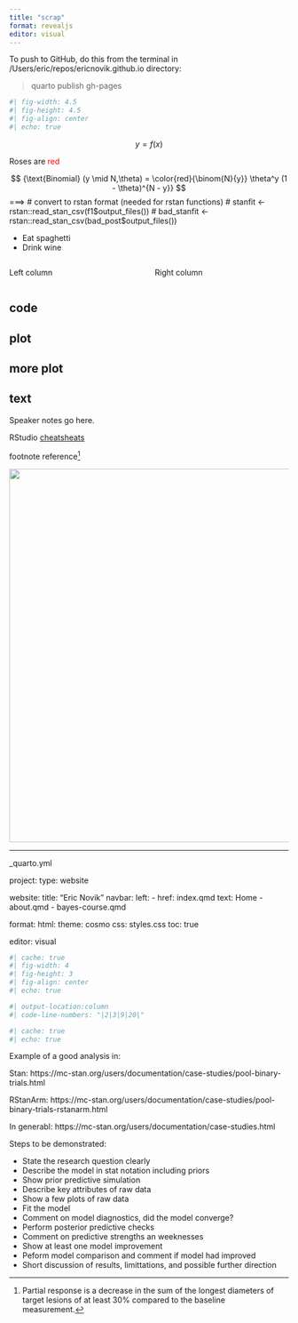 ```yaml
---
title: "scrap"
format: revealjs
editor: visual
---
```


To push to GitHub, do this from the terminal in /Users/eric/repos/ericnovik.github.io directory:

> quarto publish gh-pages

```r
#| fig-width: 4.5
#| fig-height: 4.5
#| fig-align: center
#| echo: true

```



$$
y = f(x)
$$

Roses are <span style="color:red">red</span>

$$
{\text{Binomial} (y \mid N,\theta) = \color{red}{\binom{N}{y}}
\theta^y (1 - \theta)^{N - y}}
$$ 
===>
# convert to rstan format (needed for rstan functions)
# stanfit <- rstan::read_stan_csv(f1$output_files())
# bad_stanfit <- rstan::read_stan_csv(bad_post$output_files())


::: {.incremental}
- Eat spaghetti
- Drink wine
:::

:::: {.columns}

::: {.column width="50%"}
Left column
:::

::: {.column width="50%"}
Right column
:::

::::

::: panel-tabset
## code

## plot

## more plot
:::

::: callout-note
## text
:::

::: {.notes}
Speaker notes go here.
:::

::: footer
RStudio [cheatsheats](https://www.rstudio.com/resources/cheatsheets/)
:::

footnote reference[^1]

[^1]: Partial response is a decrease in the sum of the longest diameters of target lesions of at least 30% compared to the baseline measurement.


![](images/int.jpg){fig-align="center" width="672"}

------------------------------------------------------------------------

_quarto.yml

project:
  type: website

website:
  title: "Eric Novik"
  navbar:
    left:
      - href: index.qmd
        text: Home
      - about.qmd
      - bayes-course.qmd

format:
  html:
    theme: cosmo
    css: styles.css
    toc: true

editor: visual

```r
#| cache: true
#| fig-width: 4
#| fig-height: 3
#| fig-align: center
#| echo: true

#| output-location:column
#| code-line-numbers: "|2|3|9|20|"
```

```r
#| cache: true
#| echo: true

```
Example of a good analysis in:

Stan: https://mc-stan.org/users/documentation/case-studies/pool-binary-trials.html

RStanArm: https://mc-stan.org/users/documentation/case-studies/pool-binary-trials-rstanarm.html

In generabl: https://mc-stan.org/users/documentation/case-studies.html

Steps to be demonstrated:

- State the research question clearly
- Describe the model in stat notation including priors
- Show prior predictive simulation
- Describe key attributes of raw data
- Show a few plots of raw data
- Fit the model
- Comment on model diagnostics, did the model converge?
- Perform posterior predictive checks
- Comment on predictive strengths an weeknesses
- Show at least one model improvement
- Peform model comparison and comment if model had improved
- Short discussion of results, limittations, and possible further direction


